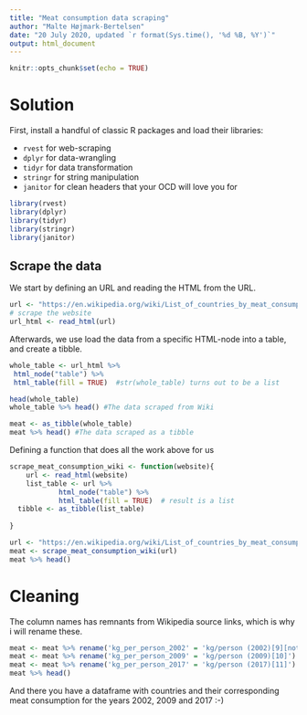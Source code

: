 ```yaml
---
title: "Meat consumption data scraping"
author: "Malte Højmark-Bertelsen"
date: "20 July 2020, updated `r format(Sys.time(), '%d %B, %Y')`"
output: html_document
---
```


```r
knitr::opts_chunk$set(echo = TRUE)
```


# Solution
First, install a handful of classic R packages and load their libraries:

- `rvest` for web-scraping
- `dplyr` for data-wrangling
- `tidyr` for data transformation
- `stringr` for string manipulation
- `janitor` for clean headers that your OCD will love you for


```r
library(rvest)
library(dplyr)
library(tidyr)
library(stringr)
library(janitor)
```


## Scrape the data

We start by defining an URL and reading the HTML from the URL.
```r
url <- "https://en.wikipedia.org/wiki/List_of_countries_by_meat_consumption"
# scrape the website
url_html <- read_html(url)
```

Afterwards, we use load the data from a specific HTML-node into a table, and create a tibble.

```r
whole_table <- url_html %>% 
 html_node("table") %>%
 html_table(fill = TRUE)  #str(whole_table) turns out to be a list

head(whole_table)
whole_table %>% head() #The data scraped from Wiki

meat <- as_tibble(whole_table)
meat %>% head() #The data scraped as a tibble

```
Defining a function that does all the work above for us
```r
scrape_meat_consumption_wiki <- function(website){
	url <- read_html(website)
	list_table <- url %>% 
 			html_node("table") %>%
 			html_table(fill = TRUE)  # result is a list
  tibble <- as_tibble(list_table)
  
}

url <- "https://en.wikipedia.org/wiki/List_of_countries_by_meat_consumption"
meat <- scrape_meat_consumption_wiki(url)
meat %>% head()
```



# Cleaning
The column names has remnants from Wikipedia source links, which is why i will rename these.
```r
meat <- meat %>% rename('kg_per_person_2002' = 'kg/person (2002)[9][note 1]')
meat <- meat %>% rename('kg_per_person_2009' = 'kg/person (2009)[10]')
meat <- meat %>% rename('kg_per_person_2017' = 'kg/person (2017)[11]')
meat %>% head()


```
And there you have a dataframe with countries and their corresponding meat consumption for the years 2002, 2009 and 2017 :-)
